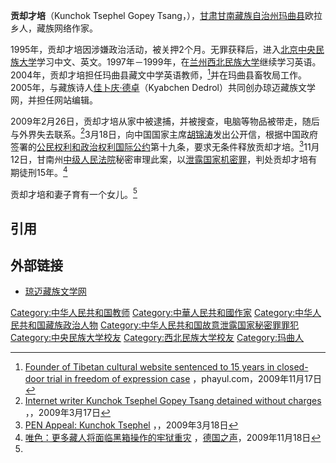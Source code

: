 '''贡却才培'''（Kunchok Tsephel Gopey Tsang，{{bd|1970年||||catIdx=K}}），[[甘肃|甘肃]][[甘南藏族自治州|甘南藏族自治州]][[玛曲县|玛曲县]]欧拉乡人，藏族网络作家。

1995年，贡却才培因涉嫌政治活动，被关押2个月。无罪获释后，进入[[北京|北京]][[中央民族大学|中央民族大学]]学习中文、英文。1997年－1999年，在[[兰州|兰州]][[西北民族大学|西北民族大学]]继续学习英语。2004年，贡却才培担任玛曲县藏文中学英语教师，<ref name="phayul">[http://www.phayul.com/news/article.aspx?id=25985 Founder of Tibetan cultural website sentenced to 15 years in closed-door trial in freedom of expression case] {{Wayback|url=http://www.phayul.com/news/article.aspx?id=25985 |date=20190604154258 }}，phayul.com，2009年11月17日</ref>并在玛曲县畜牧局工作。2005年，与藏族诗人[[佳卜庆·德卓|佳卜庆·德卓]]（Kyabchen Dedrol）共同创办琼迈藏族文学网，并担任网站编辑。

2009年2月26日，贡却才培从家中被逮捕，并被搜查，电脑等物品被带走，随后与外界失去联系。<ref>[http://www.ifex.org/china/2009/03/17/internet_writer_kunchok_tsephel/ Internet writer Kunchok Tsephel Gopey Tsang detained without charges] {{Wayback|url=http://www.ifex.org/china/2009/03/17/internet_writer_kunchok_tsephel/ |date=20131115112553 }}，{{tsl|en|IFEX|IFEX}}，2009年3月17日</ref>3月18日，{{tsl|en|PEN American Center|美国笔会}}向中国国家主席[[胡锦涛|胡锦涛]]发出公开信，根据中国政府签署的[[公民权利和政治权利国际公约|公民权利和政治权利国际公约]]第十九条，要求无条件释放贡却才培。<ref>[http://www.pen.org/viewmedia.php/prmMID/3317/prmID/1610 PEN Appeal: Kunchok Tsephel] {{Wayback|url=http://www.pen.org/viewmedia.php/prmMID/3317/prmID/1610 |date=20100224033416 }}，{{tsl|en|PEN American Center|PEN American Center}}，2009年3月18日</ref>11月12日，甘南州[[中级人民法院|中级人民法院]]秘密审理此案，以[[泄露国家机密罪|泄露国家机密罪]]，判处贡却才培有期徒刑15年。<ref>[http://www.dw-world.de/dw/article/0,,4905491,00.html 唯色：更多藏人将面临黑箱操作的牢狱重灾] {{Wayback|url=http://www.dw-world.de/dw/article/0,,4905491,00.html |date=20091121092355 }}，[[德国之声|德国之声]]，2009年11月18日</ref>

贡却才培和妻子育有一个女儿。<ref name="phayul" />

==引用==
<references />

==外部链接==
* [http://www.tibetcm.com/ 琼迈藏族文学网]{{Wayback|url=http://www.tibetcm.com/ |date=20170628051444 }}

{{DEFAULTSORT:K}}
[[Category:中华人民共和国教师|Category:中华人民共和国教师]]
[[Category:中華人民共和國作家|Category:中華人民共和國作家]]
[[Category:中华人民共和国藏族政治人物|Category:中华人民共和国藏族政治人物]]
[[Category:中华人民共和国故意泄露国家秘密罪罪犯|Category:中华人民共和国故意泄露国家秘密罪罪犯]]
[[Category:中央民族大学校友|Category:中央民族大学校友]]
[[Category:西北民族大学校友|Category:西北民族大学校友]]
[[Category:玛曲人|Category:玛曲人]]